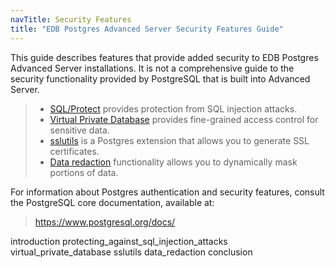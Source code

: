 ```yaml
---
navTitle: Security Features
title: "EDB Postgres Advanced Server Security Features Guide"
---
```


This guide describes features that provide added security to EDB Postgres Advanced Server installations. It is not a comprehensive guide to the security functionality provided by PostgreSQL that is built into Advanced Server.

> -   [SQL/Protect](02_protecting_against_sql_injection_attacks/#protecting_against_sql_injection_attacks) provides protection from SQL injection attacks.
> -   [Virtual Private Database](03_virtual_private_database/#virtual_private_database) provides fine-grained access control for sensitive data.
> -   [sslutils](04_sslutils/#sslutils) is a Postgres extension that allows you to generate SSL certificates.
> -   [Data redaction](05_data_redaction/#data_redaction) functionality allows you to dynamically mask portions of data.

For information about Postgres authentication and security features, consult the PostgreSQL core documentation, available at:

> <https://www.postgresql.org/docs/>

<div class="toctree" maxdepth="4">

introduction protecting_against_sql_injection_attacks virtual_private_database sslutils data_redaction conclusion

</div>
